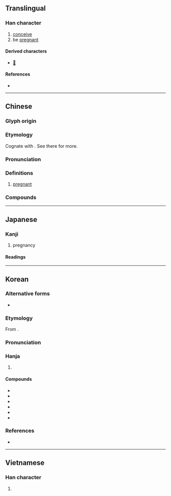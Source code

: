 {{also|姙}}
{{character info}}
==Translingual==

===Han character===
{{Han char|rn=38|rad=女|as=04|sn=7|four=42414|canj=VHG|ids=⿰女壬}}

# [[conceive]]
# be [[pregnant]]

====Derived characters====
* [[𡤊]]

====References====
* {{Han ref|kx=0256.060|dkj=06072|hdz=21031.060|uh=598A|ud=22922|bh=A7B3|bd=42931}}

----

==Chinese==
{{zh-forms}}

===Glyph origin===
{{Han etym}}

===Etymology===
Cognate with {{och-l|任|to be burdened; to be loaded}}. See there for more.

===Pronunciation===
{{zh-pron
|m=rèn
|m-s=
|c=jam6,jam4
|c-t=
|g=
|h=pfs=
|j=
|md=
|mn=qz,tp,xm:līm/kh,zz:jīm
|mn-t=rim6
|w=
|x=
|mc=y
|oc=y
|cat=
}}

===Definitions===
{{zh-hanzi}}

# [[pregnant]]

===Compounds===
{{zh-der|妊娠|妊娠紋|妊娠線|妊婦|妊神星}}

----

==Japanese==

===Kanji===
{{ja-kanji|grade=c|rs=女04}}

# pregnancy

====Readings====
{{ja-readings
|goon=にん
|kanon=じん
|kun=はら-む
}}

----

==Korean==

===Alternative forms===
* {{alter|ko|姙}}

===Etymology===
From {{der|ko|ltc|sort=임|-}} {{ltc-l|妊}}.
{{hanja-ety
|dk={{okm-l|ᅀᅵᆷ〮|zím}}
|m={{okm-l|ᅀᅵᆷ〯|zǐm}}<!--姙-->
|mh={{okm-l|[[ᄇᆡ다|ᄇᆡᆯ]]|ᅟpòyl}}
|ml=天倫#상33B
}}
===Pronunciation===
{{ko-hanja-pron|임|l=y}}

===Hanja===
{{ko-hanja-search}}
{{ko-hanja|[[아이]] [[배다|밸]]|임}}

# {{hanja form of|임|[[pregnancy]]}}

====Compounds====
{{der-top3|Compounds}}
* {{ko-l|임신|妊娠}}
* {{ko-l|임부|妊婦}}
* {{ko-l|피임|避妊}}
* {{ko-l|피임법|避妊法}}
* {{ko-l|임신부|妊娠婦}}
* {{ko-l|임산부|妊産婦}}
{{der-bottom}}

===References===
* {{R:hanjadoc|2147}}

----

==Vietnamese==

===Han character===
{{vi-readings|reading=nhâm|rs=女04}}

# {{rfdef|vi|sort=女04}}